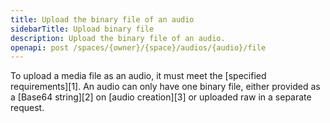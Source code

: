 ```yaml
---
title: Upload the binary file of an audio
sidebarTitle: Upload binary file
description: Upload the binary file of an audio.
openapi: post /spaces/{owner}/{space}/audios/{audio}/file
---
```


<Warning>
  To upload a media file as an audio, it must meet
  the [specified requirements][1].
</Warning>

<Note>
  An audio can only have one binary file, either provided
  as a [Base64 string][2] on [audio creation][3] or uploaded
  raw in a separate request.
</Note>

[1]: /api-reference/audios/requirements
[2]: /api-reference/audios/base64-encoding
[3]: /api-reference/audios/create
